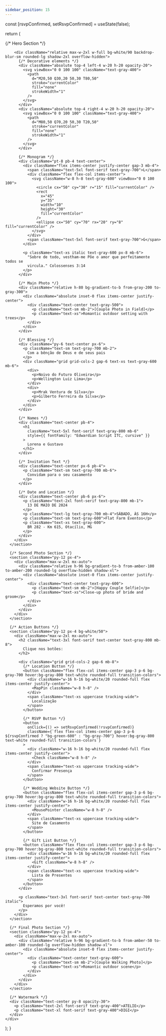 ```yaml
---
sidebar_position: 15
---
```



  const [rsvpConfirmed, setRsvpConfirmed] = useState(false);

  return (
    <div className="min-h-screen bg-gradient-to-b from-gray-50 to-gray-100">
      {/* Hero Section */}
      <section className="relative min-h-screen flex items-center justify-center p-4">
        <div className="absolute inset-0 bg-white/40"></div>

        <div className="relative max-w-2xl w-full bg-white/90 backdrop-blur-sm rounded-lg shadow-2xl overflow-hidden">
          {/* Decorative elements */}
          <div className="absolute top-4 left-4 w-20 h-20 opacity-20">
            <svg viewBox="0 0 100 100" className="text-gray-400">
              <path
                d="M20,50 Q30,20 50,30 T80,50"
                stroke="currentColor"
                fill="none"
                strokeWidth="1"
              />
            </svg>
          </div>
          <div className="absolute top-4 right-4 w-20 h-20 opacity-20">
            <svg viewBox="0 0 100 100" className="text-gray-400">
              <path
                d="M80,50 Q70,20 50,30 T20,50"
                stroke="currentColor"
                fill="none"
                strokeWidth="1"
              />
            </svg>
          </div>

          {/* Monogram */}
          <div className="pt-8 pb-4 text-center">
            <div className="flex items-center justify-center gap-3 mb-4">
              <span className="text-5xl font-serif text-gray-700">L</span>
              <div className="flex flex-col items-center">
                <svg className="w-8 h-8 text-gray-600" viewBox="0 0 100 100">
                  <circle cx="50" cy="30" r="15" fill="currentColor" />
                  <rect
                    x="45"
                    y="35"
                    width="10"
                    height="30"
                    fill="currentColor"
                  />
                  <ellipse cx="50" cy="70" rx="20" ry="8" fill="currentColor" />
                </svg>
              </div>
              <span className="text-5xl font-serif text-gray-700">G</span>
            </div>

            <p className="text-xs italic text-gray-600 px-8 mb-6">
              "Sobre de todo, vestham-me Põe o amor que perfeitamente todos se
              vircula." Colossenses 3:14
            </p>
          </div>

          {/* Main Photo */}
          <div className="relative h-80 bg-gradient-to-b from-gray-200 to-gray-300">
            <div className="absolute inset-0 flex items-center justify-center">
              <div className="text-center text-gray-500">
                <p className="text-sm mb-2">[Couple Photo in Field]</p>
                <p className="text-xs">Romantic outdoor setting with trees</p>
              </div>
            </div>
          </div>

          {/* Blessing */}
          <div className="py-6 text-center px-6">
            <p className="text-sm text-gray-700 mb-2">
              Com a bênção de Deus e de seus pais
            </p>
            <div className="grid grid-cols-2 gap-6 text-xs text-gray-600 mb-6">
              <div>
                <p>Noivo do Futuro Oliveira</p>
                <p>Wellington Luiz Lima</p>
              </div>
              <div>
                <p>Mrak Ventura de Silva</p>
                <p>Gilberto Ferreira da Silva</p>
              </div>
            </div>
          </div>

          {/* Names */}
          <div className="text-center pb-4">
            <h1
              className="text-5xl font-serif text-gray-800 mb-6"
              style={{ fontFamily: "Edwardian Script ITC, cursive" }}
            >
              Lorena e Gustavo
            </h1>
          </div>

          {/* Invitation Text */}
          <div className="text-center px-6 pb-4">
            <p className="text-sm text-gray-700 mb-6">
              Convidam para o seu casamento
            </p>
          </div>

          {/* Date and Location */}
          <div className="text-center pb-6 px-6">
            <p className="text-2xl font-serif text-gray-800 mb-1">
              13 DE MAIO DE 2024
            </p>
            <p className="text-lg text-gray-700 mb-4">SÁBADO, ÀS 16H</p>
            <p className="text-sm text-gray-600">Flat Farm Eventos</p>
            <p className="text-xs text-gray-600">
              BR 282 - Km 615, Otacílio, MG
            </p>
          </div>
        </div>
      </section>

      {/* Second Photo Section */}
      <section className="py-12 px-4">
        <div className="max-w-2xl mx-auto">
          <div className="relative h-96 bg-gradient-to-b from-amber-100 to-amber-200 rounded-lg overflow-hidden shadow-xl">
            <div className="absolute inset-0 flex items-center justify-center">
              <div className="text-center text-gray-600">
                <p className="text-sm mb-2">[Happy Couple Selfie]</p>
                <p className="text-xs">Close-up photo of bride and groom</p>
              </div>
            </div>
          </div>
        </div>
      </section>

      {/* Action Buttons */}
      <section className="py-12 px-4 bg-white/50">
        <div className="max-w-2xl mx-auto">
          <h2 className="text-3xl font-serif text-center text-gray-800 mb-8">
            Clique nos botões:
          </h2>

          <div className="grid grid-cols-2 gap-6 mb-8">
            {/* Location Button */}
            <button className="flex flex-col items-center gap-3 p-6 bg-gray-700 hover:bg-gray-800 text-white rounded-full transition-colors">
              <div className="w-16 h-16 bg-white/20 rounded-full flex items-center justify-center">
                <MapPin className="w-8 h-8" />
              </div>
              <span className="text-xs uppercase tracking-wide">
                Localização
              </span>
            </button>

            {/* RSVP Button */}
            <button
              onClick={() => setRsvpConfirmed(!rsvpConfirmed)}
              className={`flex flex-col items-center gap-3 p-6 ${rsvpConfirmed ? "bg-green-600" : "bg-gray-700"} hover:bg-gray-800 text-white rounded-full transition-colors`}
            >
              <div className="w-16 h-16 bg-white/20 rounded-full flex items-center justify-center">
                <Check className="w-8 h-8" />
              </div>
              <span className="text-xs uppercase tracking-wide">
                Confirmar Presença
              </span>
            </button>

            {/* Wedding Website Button */}
            <button className="flex flex-col items-center gap-3 p-6 bg-gray-700 hover:bg-gray-800 text-white rounded-full transition-colors">
              <div className="w-16 h-16 bg-white/20 rounded-full flex items-center justify-center">
                <MousePointer className="w-8 h-8" />
              </div>
              <span className="text-xs uppercase tracking-wide">
                Site de Casamento
              </span>
            </button>

            {/* Gift List Button */}
            <button className="flex flex-col items-center gap-3 p-6 bg-gray-700 hover:bg-gray-800 text-white rounded-full transition-colors">
              <div className="w-16 h-16 bg-white/20 rounded-full flex items-center justify-center">
                <Gift className="w-8 h-8" />
              </div>
              <span className="text-xs uppercase tracking-wide">
                Lista de Presentes
              </span>
            </button>
          </div>

          <p className="text-3xl font-serif text-center text-gray-700 italic">
            Esperamos por você!
          </p>
        </div>
      </section>

      {/* Final Photo Section */}
      <section className="py-12 px-4">
        <div className="max-w-2xl mx-auto">
          <div className="relative h-96 bg-gradient-to-b from-amber-50 to-amber-100 rounded-lg overflow-hidden shadow-xl">
            <div className="absolute inset-0 flex items-center justify-center">
              <div className="text-center text-gray-600">
                <p className="text-sm mb-2">[Couple Walking Photo]</p>
                <p className="text-xs">Romantic outdoor scene</p>
              </div>
            </div>
          </div>
        </div>
      </section>

      {/* Watermark */}
      <div className="text-center py-8 opacity-30">
        <p className="text-2xl font-serif text-gray-400">ATELIE</p>
        <p className="text-xl font-serif text-gray-400">DIGI</p>
      </div>
    </div>
  );
}
